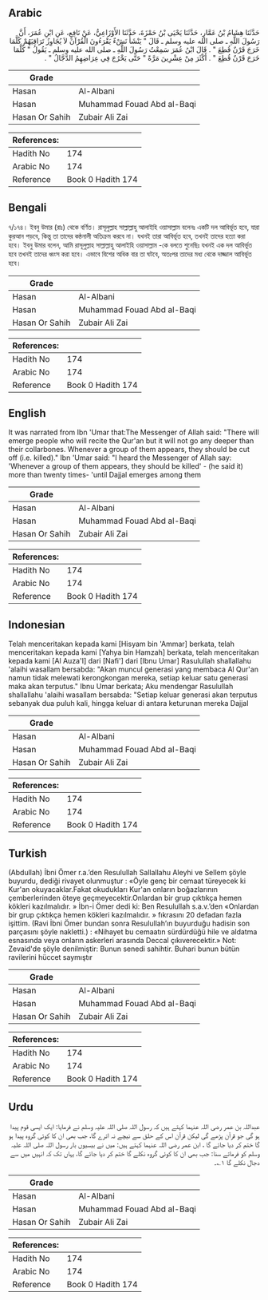 ## Arabic


<div dir="rtl" lang="ar" style={{fontSize:'larger',backgroundColor:'#f8f9fa',padding:20}}>
حَدَّثَنَا هِشَامُ بْنُ عَمَّارٍ، حَدَّثَنَا يَحْيَى بْنُ حَمْزَةَ، حَدَّثَنَا الأَوْزَاعِيُّ، عَنْ نَافِعٍ، عَنِ ابْنِ عُمَرَ، أَنَّ رَسُولَ اللَّهِ ـ صلى الله عليه وسلم ـ قَالَ ‏"‏ يَنْشَأُ نَشْءٌ يَقْرَءُونَ الْقُرْآنَ لاَ يُجَاوِزُ تَرَاقِيَهُمْ كُلَّمَا خَرَجَ قَرْنٌ قُطِعَ ‏"‏ ‏.‏ قَالَ ابْنُ عُمَرَ سَمِعْتُ رَسُولَ اللَّهِ ـ صلى الله عليه وسلم ـ يَقُولُ ‏"‏ كُلَّمَا خَرَجَ قَرْنٌ قُطِعَ ‏"‏ ‏.‏ أَكْثَرَ مِنْ عِشْرِينَ مَرَّةً ‏"‏ حَتَّى يَخْرُجَ فِي عِرَاضِهِمُ الدَّجَّالُ ‏"‏ ‏.‏
</div>
<div style={{backgroundColor:'#f8f9fa',padding:20, marginBottom: 10}}><table> <thead> <tr> <th>Grade</th> <th></th> </tr> </thead> <tbody> <tr><td>Hasan</td><td>Al-Albani</td></tr><tr><td>Hasan</td><td>Muhammad Fouad Abd al-Baqi</td></tr><tr><td>Hasan Or Sahih</td><td>Zubair Ali Zai</td></tr></tbody></table><table> <thead> <tr> <th>References:</th> <th></th> </tr> </thead> <tbody><tr><td>Hadith No</td><td>174</td></tr><tr><td>Arabic No</td><td>174</td></tr><tr><td>Reference</td><td>Book 0 Hadith 174</td></tr></tbody></table></div>

## Bengali


<div dir="ltr" lang="bn" style={{fontSize:'larger',backgroundColor:'#f8f9fa',padding:20}}>
৭/১৭৪। ইবনু উমার (রাঃ) থেকে বর্ণিত। রাসূলুল্লাহ সাল্লাল্লাহু আলাইহি ওয়াসাল্লাম বলেনঃ একটি দল আবির্ভূত হবে, যারা কুরআন পড়বে, কিন্তু তা তাদের কন্ঠনালী অতিক্রম করবে না। যখনই তারা আবির্ভূত হবে, তখনই তাদের হত্যা করা হবে। ইবনু উমার বলেন, আমি রাসূলুল্লাহ সাল্লাল্লাহু আলাইহি ওয়াসাল্লাম -কে বলতে শুনেছিঃ যখনই এক দল আবির্ভূত হবে তখনই তাদের ধ্বংস করা হবে। এভাবে বিশের অধিক বার তা ঘটবে, অতঃপর তাদের মধ্য থেকে দাজ্জাল আবির্ভূত হবে।
</div>
<div style={{backgroundColor:'#f8f9fa',padding:20, marginBottom: 10}}><table> <thead> <tr> <th>Grade</th> <th></th> </tr> </thead> <tbody> <tr><td>Hasan</td><td>Al-Albani</td></tr><tr><td>Hasan</td><td>Muhammad Fouad Abd al-Baqi</td></tr><tr><td>Hasan Or Sahih</td><td>Zubair Ali Zai</td></tr></tbody></table><table> <thead> <tr> <th>References:</th> <th></th> </tr> </thead> <tbody><tr><td>Hadith No</td><td>174</td></tr><tr><td>Arabic No</td><td>174</td></tr><tr><td>Reference</td><td>Book 0 Hadith 174</td></tr></tbody></table></div>

## English


<div dir="ltr" lang="en" style={{fontSize:'larger',backgroundColor:'#f8f9fa',padding:20}}>
It was narrated from Ibn 'Umar that:The Messenger of Allah said: "There will emerge people who will recite the Qur'an but it will not go any deeper than their collarbones. Whenever a group of them appears, they should be cut off (i.e. killed)." Ibn 'Umar said: "I heard the Messenger of Allah say: 'Whenever a group of them appears, they should be killed' - (he said it) more than twenty times- 'until Dajjal emerges among them
</div>
<div style={{backgroundColor:'#f8f9fa',padding:20, marginBottom: 10}}><table> <thead> <tr> <th>Grade</th> <th></th> </tr> </thead> <tbody> <tr><td>Hasan</td><td>Al-Albani</td></tr><tr><td>Hasan</td><td>Muhammad Fouad Abd al-Baqi</td></tr><tr><td>Hasan Or Sahih</td><td>Zubair Ali Zai</td></tr></tbody></table><table> <thead> <tr> <th>References:</th> <th></th> </tr> </thead> <tbody><tr><td>Hadith No</td><td>174</td></tr><tr><td>Arabic No</td><td>174</td></tr><tr><td>Reference</td><td>Book 0 Hadith 174</td></tr></tbody></table></div>

## Indonesian


<div dir="ltr" lang="id" style={{fontSize:'larger',backgroundColor:'#f8f9fa',padding:20}}>
Telah menceritakan kepada kami [Hisyam bin 'Ammar] berkata, telah menceritakan kepada kami [Yahya bin Hamzah] berkata, telah menceritakan kepada kami [Al Auza'I] dari [Nafi'] dari [Ibnu Umar] Rasulullah shallallahu 'alaihi wasallam bersabda: "Akan muncul generasi yang membaca Al Qur'an namun tidak melewati kerongkongan mereka, setiap keluar satu generasi maka akan terputus." Ibnu Umar berkata; Aku mendengar Rasulullah shallallahu 'alaihi wasallam bersabda: "Setiap keluar generasi akan terputus sebanyak dua puluh kali, hingga keluar di antara keturunan mereka Dajjal
</div>
<div style={{backgroundColor:'#f8f9fa',padding:20, marginBottom: 10}}><table> <thead> <tr> <th>Grade</th> <th></th> </tr> </thead> <tbody> <tr><td>Hasan</td><td>Al-Albani</td></tr><tr><td>Hasan</td><td>Muhammad Fouad Abd al-Baqi</td></tr><tr><td>Hasan Or Sahih</td><td>Zubair Ali Zai</td></tr></tbody></table><table> <thead> <tr> <th>References:</th> <th></th> </tr> </thead> <tbody><tr><td>Hadith No</td><td>174</td></tr><tr><td>Arabic No</td><td>174</td></tr><tr><td>Reference</td><td>Book 0 Hadith 174</td></tr></tbody></table></div>

## Turkish


<div dir="ltr" lang="tr" style={{fontSize:'larger',backgroundColor:'#f8f9fa',padding:20}}>
(Abdullah) İbni Ömer r.a.’den Resulullah Sallallahu Aleyhi ve Sellem şöyle buyurdu, dediği rivayet olunmuştur : «Öyle genç bir cemaat türeyecek ki Kur'an okuyacaklar.Fakat okudukları Kur'an onların boğazlarının çemberlerinden öteye geçmeyecektir.Onlardan bir grup çıktıkça hemen kökleri kazılmalıdır. » İbn-i Ömer dedi ki: Ben Resulullah s.a.v.’den «Onlardan bir grup çıktıkça hemen kökleri kazılmalıdır. » fıkrasını 20 defadan fazla işittim. (Ravi İbni Ömer bundan sonra Resulullah’ın buyurduğu hadisin son parçasını şöyle nakletti.) : «Nihayet bu cemaatın sürdürdüğü hile ve aldatma esnasında veya onların askerleri arasında Deccal çıkıverecektir.» Not: Zevaid'de şöyle denilmiştir: Bunun senedi sahihtir. Buhari bunun bütün ravilerini hüccet saymıştır
</div>
<div style={{backgroundColor:'#f8f9fa',padding:20, marginBottom: 10}}><table> <thead> <tr> <th>Grade</th> <th></th> </tr> </thead> <tbody> <tr><td>Hasan</td><td>Al-Albani</td></tr><tr><td>Hasan</td><td>Muhammad Fouad Abd al-Baqi</td></tr><tr><td>Hasan Or Sahih</td><td>Zubair Ali Zai</td></tr></tbody></table><table> <thead> <tr> <th>References:</th> <th></th> </tr> </thead> <tbody><tr><td>Hadith No</td><td>174</td></tr><tr><td>Arabic No</td><td>174</td></tr><tr><td>Reference</td><td>Book 0 Hadith 174</td></tr></tbody></table></div>

## Urdu


<div dir="rtl" lang="ur" style={{fontSize:'larger',backgroundColor:'#f8f9fa',padding:20}}>
عبداللہ بن عمر رضی اللہ عنہما کہتے ہیں کہ رسول اللہ صلی اللہ علیہ وسلم نے فرمایا: ایک ایسی قوم پیدا ہو گی جو قرآن پڑھے گی لیکن قرآن اس کے حلق سے نیچے نہ اترے گا، جب بھی ان کا کوئی گروہ پیدا ہو گا ختم کر دیا جائے گا ، ابن عمر رضی اللہ عنہما کہتے ہیں: میں نے بیسیوں بار رسول اللہ صلی اللہ علیہ وسلم کو فرماتے سنا: جب بھی ان کا کوئی گروہ نکلے گا ختم کر دیا جائے گا، یہاں تک کہ انہیں میں سے دجال نکلے گا ۱؎۔
</div>
<div style={{backgroundColor:'#f8f9fa',padding:20, marginBottom: 10}}><table> <thead> <tr> <th>Grade</th> <th></th> </tr> </thead> <tbody> <tr><td>Hasan</td><td>Al-Albani</td></tr><tr><td>Hasan</td><td>Muhammad Fouad Abd al-Baqi</td></tr><tr><td>Hasan Or Sahih</td><td>Zubair Ali Zai</td></tr></tbody></table><table> <thead> <tr> <th>References:</th> <th></th> </tr> </thead> <tbody><tr><td>Hadith No</td><td>174</td></tr><tr><td>Arabic No</td><td>174</td></tr><tr><td>Reference</td><td>Book 0 Hadith 174</td></tr></tbody></table></div>